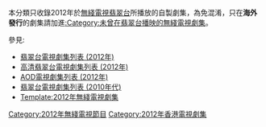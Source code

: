 {{Catnav|頁面分類|...|香港電視節目|香港電視劇|無綫電視劇集}}
{{Catnav|頁面分類|...|香港電視節目|無綫電視節目|無綫電視劇集}}
{{Catnav|頁面分類|...|中文連續劇|香港電視劇|無綫電視劇集}}
{{Catnav|頁面分類|...|各國電視劇|香港電視劇|無綫電視劇集}}

本分類只收錄2012年於[[無綫電視|無綫電視]][[翡翠台|翡翠台]]所播放的自製劇集，為免混淆，只在'''海外發行'''的劇集請加進[[:Category:未曾在翡翠台播映的無綫電視劇集|:Category:未曾在翡翠台播映的無綫電視劇集]]。

參見:
*[[翡翠台電視劇集列表_(2012年)|翡翠台電視劇集列表 (2012年)]]
*[[高清翡翠台電視劇集列表_(2012年)|高清翡翠台電視劇集列表 (2012年)]]
*[[AOD電視劇集列表_(2012年)|AOD電視劇集列表 (2012年)]]
*[[翡翠台電視劇集列表_(2010年代)|翡翠台電視劇集列表 (2010年代)]]
*[[Template:2012年無綫電視劇集|Template:2012年無綫電視劇集]]


{{cat year nav
| year = 2012
| cat = 無綫電視劇集
| sortkey = 無綫電視劇集
| article = 無綫電視劇
| in = 
}}

[[Category:2012年無綫電視節目|Category:2012年無綫電視節目]]
[[Category:2012年香港電視劇集|Category:2012年香港電視劇集]]